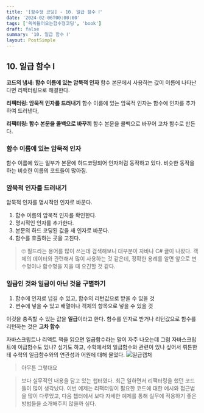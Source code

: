 ```yaml
---
title: '[함수형 코딩] - 10. 일급 함수 Ⅰ'
date: '2024-02-06T00:00:00'
tags: ['쏙쏙들어오는함수형코딩', 'book']
draft: false
summary: '10. 일급 함수 Ⅰ'
layout: PostSimple
---
```


## 10. 일급 함수 Ⅰ

**코드의 냄새: 함수 이름에 있는 암묵적 인자**
함수 본문에서 사용하는 값이 이름에 나타난다면 리팩터링으로 해결한다.

**리팩터링: 암묵적 인자를 드러내기**
함수 이름에 있는 암묵적 인자는 함수에 인자를 추가하여 드러낸다,

**리팩터링: 함수 본문을 콜백으로 바꾸끼**
함수 본문을 콜백으로 바꾸어 고차 함수로 만든다.

### 함수 이름에 있는 암묵적 인자

함수 이름에 있는 일부가 본문에 하드코딩되어 인자처럼 동작하고 있다.
비슷한 동작을 하는 비슷한 이름의 코드들이 많아짐.

### 암묵적 인자를 드러내기

암묵적 인자를 명시적인 인자로 바꾼다.

1. 함수 이름의 암묵적 인자를 확인한다.
2. 명시적인 인자를 추가한다.
3. 본문의 하드 코딩된 값을 새 인자로 바꾼다.
4. 함수를 호출하는 곳을 고친다.

> 🙄 필드라는 용어를 많이 쓰는데 검색해보니 대부분이 자바나 C# 글이 나왔다. 객체의 데이터와 관련해서 많이 사용하는 것 같은데, 정확한 용례를 알면 앞으로 변수명이나 함수명을 지을 때 요긴할 것 같다.

### 일급인 것와 일급이 아닌 것을 구별하기

1. 함수에 인자로 넘길 수 있고, 함수의 리턴값으로 받을 수 있을 것
2. 변수에 넣을 수 있고 배열이나 객체의 항목으로 넣을 수 있을 것

이것을 충족할 수 있는 값을 **일급**이라고 한다.
함수를 인자로 받거나 리턴값으로 함수를 리턴하는 것은 **고차 함수**

자바스크립트나 리액트 책을 읽으면 일급함수라는 말이 자주 나오는데 그럼 자바스크립트에 이급함수도 있나? 싶기도 하고,
수학에서의 일급함수와 관련이 있나 싶어서 뤼튼한테 수학의 일급함수와의 연관성과 어원에 대해 물었다.
![일급캡처](https://github.com/user-attachments/assets/84082e8b-096b-4a25-b7a5-e416771a4408)

> 아무튼 그렇대요

> 보다 실무적인 내용을 담고 있는 챕터였다. 최근 일하면서 리팩터링을 했던 코드들이 많이 생각났다. 이번 예제는 리팩터링이 필요한 코드에 대한 예시와 접근법을 많이 다루었고, 다음 챕터에서 보다 자세한 예제를 통해 실무에 적용하기 좋은 방법들을 소개해주지 않을까 싶다.
